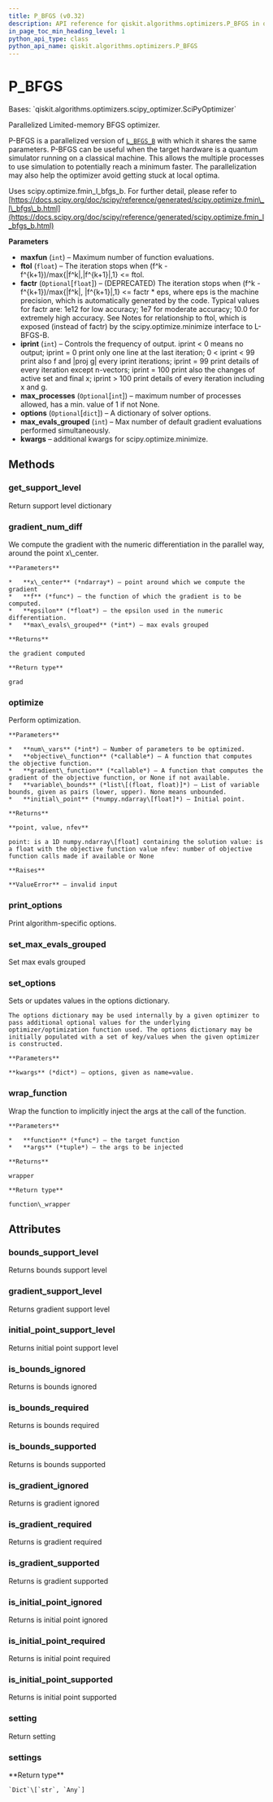 ```yaml
---
title: P_BFGS (v0.32)
description: API reference for qiskit.algorithms.optimizers.P_BFGS in qiskit v0.32
in_page_toc_min_heading_level: 1
python_api_type: class
python_api_name: qiskit.algorithms.optimizers.P_BFGS
---
```


<span id="p-bfgs" />

# P\_BFGS

<Class id="qiskit.algorithms.optimizers.P_BFGS" isDedicatedPage={true} github="https://github.com/qiskit/qiskit/tree/stable/0.18/qiskit/algorithms/optimizers/p_bfgs.py" signature="P_BFGS(maxfun=1000, ftol=2.220446049250313e-15, factr=None, iprint=- 1, max_processes=None, options=None, max_evals_grouped=1, **kwargs)" modifiers="class">
  Bases: `qiskit.algorithms.optimizers.scipy_optimizer.SciPyOptimizer`

  Parallelized Limited-memory BFGS optimizer.

  P-BFGS is a parallelized version of [`L_BFGS_B`](qiskit.algorithms.optimizers.L_BFGS_B "qiskit.algorithms.optimizers.L_BFGS_B") with which it shares the same parameters. P-BFGS can be useful when the target hardware is a quantum simulator running on a classical machine. This allows the multiple processes to use simulation to potentially reach a minimum faster. The parallelization may also help the optimizer avoid getting stuck at local optima.

  Uses scipy.optimize.fmin\_l\_bfgs\_b. For further detail, please refer to [https://docs.scipy.org/doc/scipy/reference/generated/scipy.optimize.fmin\_l\_bfgs\_b.html](https://docs.scipy.org/doc/scipy/reference/generated/scipy.optimize.fmin_l_bfgs_b.html)

  **Parameters**

  *   **maxfun** (`int`) – Maximum number of function evaluations.
  *   **ftol** (`float`) – The iteration stops when (f^k - f^\{k+1})/max\{|f^k|,|f^\{k+1}|,1} \<= ftol.
  *   **factr** (`Optional`\[`float`]) – (DEPRECATED) The iteration stops when (f^k - f^\{k+1})/max\{|f^k|, |f^\{k+1}|,1} \<= factr \* eps, where eps is the machine precision, which is automatically generated by the code. Typical values for factr are: 1e12 for low accuracy; 1e7 for moderate accuracy; 10.0 for extremely high accuracy. See Notes for relationship to ftol, which is exposed (instead of factr) by the scipy.optimize.minimize interface to L-BFGS-B.
  *   **iprint** (`int`) – Controls the frequency of output. iprint \< 0 means no output; iprint = 0 print only one line at the last iteration; 0 \< iprint \< 99 print also f and |proj g| every iprint iterations; iprint = 99 print details of every iteration except n-vectors; iprint = 100 print also the changes of active set and final x; iprint > 100 print details of every iteration including x and g.
  *   **max\_processes** (`Optional`\[`int`]) – maximum number of processes allowed, has a min. value of 1 if not None.
  *   **options** (`Optional`\[`dict`]) – A dictionary of solver options.
  *   **max\_evals\_grouped** (`int`) – Max number of default gradient evaluations performed simultaneously.
  *   **kwargs** – additional kwargs for scipy.optimize.minimize.

  ## Methods

  <span id="qiskit-algorithms-optimizers-p-bfgs-get-support-level" />

  ### get\_support\_level

  <Function id="qiskit.algorithms.optimizers.P_BFGS.get_support_level" signature="P_BFGS.get_support_level()">
    Return support level dictionary
  </Function>

  <span id="qiskit-algorithms-optimizers-p-bfgs-gradient-num-diff" />

  ### gradient\_num\_diff

  <Function id="qiskit.algorithms.optimizers.P_BFGS.gradient_num_diff" signature="P_BFGS.gradient_num_diff(x_center, f, epsilon, max_evals_grouped=1)" modifiers="static">
    We compute the gradient with the numeric differentiation in the parallel way, around the point x\_center.

    **Parameters**

    *   **x\_center** (*ndarray*) – point around which we compute the gradient
    *   **f** (*func*) – the function of which the gradient is to be computed.
    *   **epsilon** (*float*) – the epsilon used in the numeric differentiation.
    *   **max\_evals\_grouped** (*int*) – max evals grouped

    **Returns**

    the gradient computed

    **Return type**

    grad
  </Function>

  <span id="qiskit-algorithms-optimizers-p-bfgs-optimize" />

  ### optimize

  <Function id="qiskit.algorithms.optimizers.P_BFGS.optimize" signature="P_BFGS.optimize(num_vars, objective_function, gradient_function=None, variable_bounds=None, initial_point=None)">
    Perform optimization.

    **Parameters**

    *   **num\_vars** (*int*) – Number of parameters to be optimized.
    *   **objective\_function** (*callable*) – A function that computes the objective function.
    *   **gradient\_function** (*callable*) – A function that computes the gradient of the objective function, or None if not available.
    *   **variable\_bounds** (*list\[(float, float)]*) – List of variable bounds, given as pairs (lower, upper). None means unbounded.
    *   **initial\_point** (*numpy.ndarray\[float]*) – Initial point.

    **Returns**

    **point, value, nfev**

    point: is a 1D numpy.ndarray\[float] containing the solution value: is a float with the objective function value nfev: number of objective function calls made if available or None

    **Raises**

    **ValueError** – invalid input
  </Function>

  <span id="qiskit-algorithms-optimizers-p-bfgs-print-options" />

  ### print\_options

  <Function id="qiskit.algorithms.optimizers.P_BFGS.print_options" signature="P_BFGS.print_options()">
    Print algorithm-specific options.
  </Function>

  <span id="qiskit-algorithms-optimizers-p-bfgs-set-max-evals-grouped" />

  ### set\_max\_evals\_grouped

  <Function id="qiskit.algorithms.optimizers.P_BFGS.set_max_evals_grouped" signature="P_BFGS.set_max_evals_grouped(limit)">
    Set max evals grouped
  </Function>

  <span id="qiskit-algorithms-optimizers-p-bfgs-set-options" />

  ### set\_options

  <Function id="qiskit.algorithms.optimizers.P_BFGS.set_options" signature="P_BFGS.set_options(**kwargs)">
    Sets or updates values in the options dictionary.

    The options dictionary may be used internally by a given optimizer to pass additional optional values for the underlying optimizer/optimization function used. The options dictionary may be initially populated with a set of key/values when the given optimizer is constructed.

    **Parameters**

    **kwargs** (*dict*) – options, given as name=value.
  </Function>

  <span id="qiskit-algorithms-optimizers-p-bfgs-wrap-function" />

  ### wrap\_function

  <Function id="qiskit.algorithms.optimizers.P_BFGS.wrap_function" signature="P_BFGS.wrap_function(function, args)" modifiers="static">
    Wrap the function to implicitly inject the args at the call of the function.

    **Parameters**

    *   **function** (*func*) – the target function
    *   **args** (*tuple*) – the args to be injected

    **Returns**

    wrapper

    **Return type**

    function\_wrapper
  </Function>

  ## Attributes

  ### bounds\_support\_level

  <Attribute id="qiskit.algorithms.optimizers.P_BFGS.bounds_support_level">
    Returns bounds support level
  </Attribute>

  ### gradient\_support\_level

  <Attribute id="qiskit.algorithms.optimizers.P_BFGS.gradient_support_level">
    Returns gradient support level
  </Attribute>

  ### initial\_point\_support\_level

  <Attribute id="qiskit.algorithms.optimizers.P_BFGS.initial_point_support_level">
    Returns initial point support level
  </Attribute>

  ### is\_bounds\_ignored

  <Attribute id="qiskit.algorithms.optimizers.P_BFGS.is_bounds_ignored">
    Returns is bounds ignored
  </Attribute>

  ### is\_bounds\_required

  <Attribute id="qiskit.algorithms.optimizers.P_BFGS.is_bounds_required">
    Returns is bounds required
  </Attribute>

  ### is\_bounds\_supported

  <Attribute id="qiskit.algorithms.optimizers.P_BFGS.is_bounds_supported">
    Returns is bounds supported
  </Attribute>

  ### is\_gradient\_ignored

  <Attribute id="qiskit.algorithms.optimizers.P_BFGS.is_gradient_ignored">
    Returns is gradient ignored
  </Attribute>

  ### is\_gradient\_required

  <Attribute id="qiskit.algorithms.optimizers.P_BFGS.is_gradient_required">
    Returns is gradient required
  </Attribute>

  ### is\_gradient\_supported

  <Attribute id="qiskit.algorithms.optimizers.P_BFGS.is_gradient_supported">
    Returns is gradient supported
  </Attribute>

  ### is\_initial\_point\_ignored

  <Attribute id="qiskit.algorithms.optimizers.P_BFGS.is_initial_point_ignored">
    Returns is initial point ignored
  </Attribute>

  ### is\_initial\_point\_required

  <Attribute id="qiskit.algorithms.optimizers.P_BFGS.is_initial_point_required">
    Returns is initial point required
  </Attribute>

  ### is\_initial\_point\_supported

  <Attribute id="qiskit.algorithms.optimizers.P_BFGS.is_initial_point_supported">
    Returns is initial point supported
  </Attribute>

  ### setting

  <Attribute id="qiskit.algorithms.optimizers.P_BFGS.setting">
    Return setting
  </Attribute>

  ### settings

  <Attribute id="qiskit.algorithms.optimizers.P_BFGS.settings">
    **Return type**

    `Dict`\[`str`, `Any`]
  </Attribute>
</Class>

